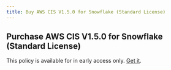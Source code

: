 ```yaml
---
title: Buy AWS CIS V1.5.0 for Snowflake (Standard License)
---
```


## Purchase AWS CIS V1.5.0 for Snowflake (Standard License)

This policy is available for in early access only. [Get it](/contact-policies).
